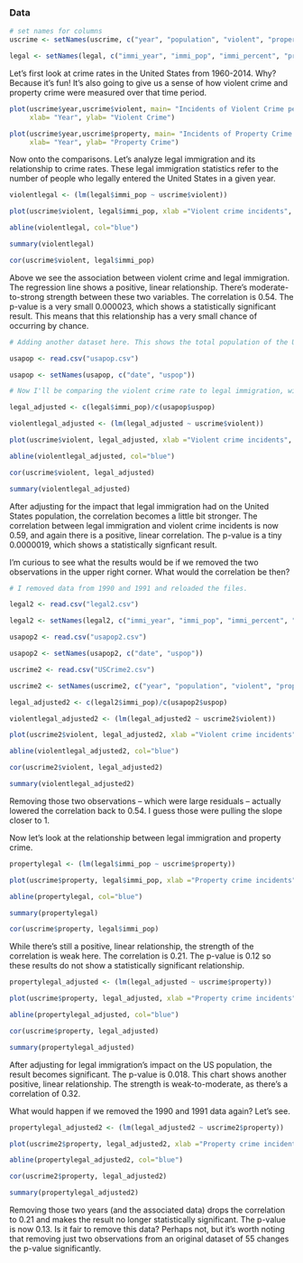 ### Data

```{r}
# set names for columns
uscrime <- setNames(uscrime, c("year", "population", "violent", "property", "violent_percentage", "pre"))

legal <- setNames(legal, c("immi_year", "immi_pop", "immi_percent", "pre2"))

```

Let's first look at crime rates in the United States from 1960-2014. Why? Because it's fun! It's also going to give us a sense of how violent crime and property crime were measured over that time period.

```{r}

plot(uscrime$year,uscrime$violent, main= "Incidents of Violent Crime per 100,000 people", 
     xlab= "Year", ylab= "Violent Crime") 

plot(uscrime$year,uscrime$property, main= "Incidents of Property Crime per 100,000 people", 
     xlab= "Year", ylab= "Property Crime") 
```

Now onto the comparisons. Let's analyze legal immigration and its relationship to crime rates. These legal immigration statistics refer to the number of people who legally entered the United States in a given year.  

```{r}

violentlegal <- (lm(legal$immi_pop ~ uscrime$violent))

plot(uscrime$violent, legal$immi_pop, xlab ="Violent crime incidents", ylab ="Immigrants in a year")

abline(violentlegal, col="blue")

summary(violentlegal)

cor(uscrime$violent, legal$immi_pop)

```

Above we see the association between violent crime and legal immigration. The regression line shows a positive, linear relationship. There's moderate-to-strong strength between these two variables. The correlation is 0.54. The p-value is a very small 0.000023, which shows a statistically significant result. This means that this relationship has a very small chance of occurring by chance.


```{r}
# Adding another dataset here. This shows the total population of the United States on an annual basis. I'm using this as my denominator when seeing how big of a proportion -- year by year -- an immigration category is of the overall US population.

usapop <- read.csv("usapop.csv")

usapop <- setNames(usapop, c("date", "uspop"))

# Now I'll be comparing the violent crime rate to legal immigration, with legal immigration as a proportion of the overall US population. 

legal_adjusted <- c(legal$immi_pop)/c(usapop$uspop)

violentlegal_adjusted <- (lm(legal_adjusted ~ uscrime$violent))

plot(uscrime$violent, legal_adjusted, xlab ="Violent crime incidents", ylab ="Immigrants as proportion")

abline(violentlegal_adjusted, col="blue")

cor(uscrime$violent, legal_adjusted)

summary(violentlegal_adjusted)

```

After adjusting for the impact that legal immigration had on the United States population, the correlation becomes a little bit stronger. The correlation between legal immigration and violent crime incidents is now 0.59, and again there is a positive, linear correlation. The p-value is a tiny 0.0000019, which shows a statistically signficant result.

I'm curious to see what the results would be if we removed the two observations in the upper right corner. What would the correlation be then?

```{r}

# I removed data from 1990 and 1991 and reloaded the files.

legal2 <- read.csv("legal2.csv")

legal2 <- setNames(legal2, c("immi_year", "immi_pop", "immi_percent", "pre2"))

usapop2 <- read.csv("usapop2.csv")

usapop2 <- setNames(usapop2, c("date", "uspop"))

uscrime2 <- read.csv("USCrime2.csv")

uscrime2 <- setNames(uscrime2, c("year", "population", "violent", "property", "violent_percentage", "pre"))

legal_adjusted2 <- c(legal2$immi_pop)/c(usapop2$uspop)

violentlegal_adjusted2 <- (lm(legal_adjusted2 ~ uscrime2$violent))

plot(uscrime2$violent, legal_adjusted2, xlab ="Violent crime incidents", ylab ="Immigrants as proportion")

abline(violentlegal_adjusted2, col="blue")

cor(uscrime2$violent, legal_adjusted2)

summary(violentlegal_adjusted2)


```

Removing those two observations -- which were large residuals -- actually lowered the correlation back to 0.54. I guess those were pulling the slope closer to 1. 

Now let's look at the relationship between legal immigration and property crime.

```{r}

propertylegal <- (lm(legal$immi_pop ~ uscrime$property))

plot(uscrime$property, legal$immi_pop, xlab ="Property crime incidents", ylab ="Immigrants in a year")

abline(propertylegal, col="blue")

summary(propertylegal)

cor(uscrime$property, legal$immi_pop)

```

While there's still a positive, linear relationship, the strength of the correlation is weak here. The correlation is 0.21. The p-value is 0.12 so these results do not show a statistically significant relationship.

```{r}

propertylegal_adjusted <- (lm(legal_adjusted ~ uscrime$property))

plot(uscrime$property, legal_adjusted, xlab ="Property crime incidents", ylab ="Immigrants as proportion")

abline(propertylegal_adjusted, col="blue")

cor(uscrime$property, legal_adjusted)

summary(propertylegal_adjusted)

```

After adjusting for legal immigration's impact on the US population, the result becomes significant. The p-value is 0.018. This chart shows another positive, linear relationship. The strength is weak-to-moderate, as there's a correlation of 0.32.

What would happen if we removed the 1990 and 1991 data again? Let's see.

```{r}

propertylegal_adjusted2 <- (lm(legal_adjusted2 ~ uscrime2$property))

plot(uscrime2$property, legal_adjusted2, xlab ="Property crime incidents", ylab ="Immigrants as proportion")

abline(propertylegal_adjusted2, col="blue")

cor(uscrime2$property, legal_adjusted2)

summary(propertylegal_adjusted2)

```

Removing those two years (and the associated data) drops the correlation to 0.21 and makes the result no longer statistically significant. The p-value is now 0.13. Is it fair to remove this data? Perhaps not, but it's worth noting that removing just two observations from an original dataset of 55 changes the p-value significantly. 

